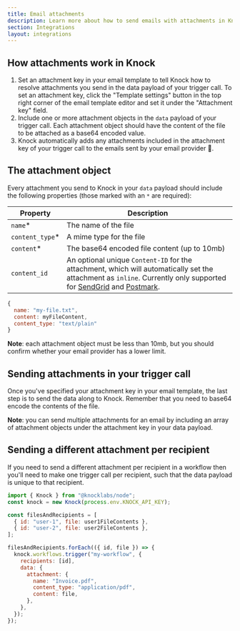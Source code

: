 ```yaml
---
title: Email attachments
description: Learn more about how to send emails with attachments in Knock.
section: Integrations
layout: integrations
---
```


## How attachments work in Knock

1. Set an attachment key in your email template to tell Knock how to resolve attachments you send in the data payload of your trigger call. To set an attachment key, click the "Template settings" button in the top right corner of the email template editor and set it under the "Attachment key" field.
2. Include one or more attachment objects in the `data` payload of your trigger call. Each attachment object should have the content of the file to be attached as a base64 encoded value.
3. Knock automatically adds any attachments included in the attachment key of your trigger call to the emails sent by your email provider 🎉.

## The attachment object

Every attachment you send to Knock in your `data` payload should include the following properties (those marked with an `*` are required):

| Property         | Description                                                                                                                                                                                                                      |
| ---------------- | -------------------------------------------------------------------------------------------------------------------------------------------------------------------------------------------------------------------------------- |
| `name`\*         | The name of the file                                                                                                                                                                                                             |
| `content_type`\* | A mime type for the file                                                                                                                                                                                                         |
| `content`\*      | The base64 encoded file content (up to 10mb)                                                                                                                                                                                     |
| `content_id`     | An optional unique `Content-ID` for the attachment, which will automatically set the attachment as `inline`. Currently only supported for [SendGrid](/integrations/email/sendgrid) and [Postmark](/integrations/email/postmark). |

```js title="An example attachment object"
{
  name: "my-file.txt",
  content: myFileContent,
  content_type: "text/plain"
}
```

**Note**: each attachment object must be less than 10mb, but you should confirm whether your email provider has a lower limit.

## Sending attachments in your trigger call

Once you've specified your attachment key in your email template, the last step is to send the data along to Knock. Remember that you need to base64 encode the contents of the file.

<MultiLangCodeBlock
  title="Sending attachment data"
  snippet="workflows.trigger-with-attachment"
/>

**Note**: you can send multiple attachments for an email by including an array of attachment objects under the attachment key in your data payload.

## Sending a different attachment per recipient

If you need to send a different attachment per recipient in a workflow then you'll need to make one trigger call per recipient, such that the data payload is unique to that recipient.

```js title="Unique attachments per recipient"
import { Knock } from "@knocklabs/node";
const knock = new Knock(process.env.KNOCK_API_KEY);

const filesAndRecipients = [
  { id: "user-1", file: user1FileContents },
  { id: "user-2", file: user2FileContents },
];

filesAndRecipients.forEach(({ id, file }) => {
  knock.workflows.trigger("my-workflow", {
    recipients: [id],
    data: {
      attachment: {
        name: "Invoice.pdf",
        content_type: "application/pdf",
        content: file,
      },
    },
  });
});
```

